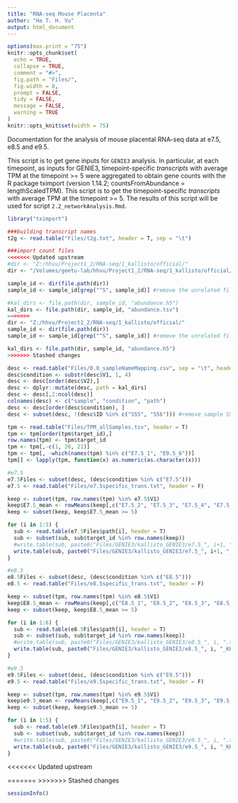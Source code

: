 ```yaml
---
title: "RNA-seq Mouse Placenta"
author: "Ha T. H. Vu"
output: html_document
---
```

  
```r
options(max.print = "75")
knitr::opts_chunk$set(
  echo = TRUE,
  collapse = TRUE,
  comment = "#>",
  fig.path = "Files/",
  fig.width = 8,
  prompt = FALSE,
  tidy = FALSE,
  message = FALSE,
  warning = TRUE
)
knitr::opts_knit$set(width = 75)
```

Documentation for the analysis of mouse placental RNA-seq data at e7.5, e8.5 and e9.5.

This script is to get gene inputs for `GENIE3` analysis. In particular, at each timepoint, as inputs for GENIE3, timepoint-specific *transcripts* with average TPM at the timepoint >= 5 were aggregated to obtain gene counts with the R package tximport (version 1.14.2; countsFromAbundance = lengthScaledTPM). This script is to get the timepoint-specific *transcripts* with average TPM at the timepoint >= 5. The results of this script will be used for script `2.2_networkAnalysis.Rmd`.

```r
library("tximport")

###building transcript names
t2g <- read.table("Files/t2g.txt", header = T, sep = "\t")

###import count files
<<<<<<< Updated upstream
#dir <- "Z:/hhvu/Project1_2/RNA-seq/1_kallisto/official/"
dir <- "/Volumes/geetu-lab/hhvu/Project1_2/RNA-seq/1_kallisto/official/"

sample_id <- dir(file.path(dir))
sample_id <- sample_id[grep("^S", sample_id)] #remove the unrelated file if there is

#kal_dirs <- file.path(dir, sample_id, "abundance.h5")
kal_dirs <- file.path(dir, sample_id, "abundance.tsv")
=======
dir <- "Z:/hhvu/Project1_2/RNA-seq/1_kallisto/official/"
sample_id <- dir(file.path(dir))
sample_id <- sample_id[grep("^S", sample_id)] #remove the unrelated file if there is

kal_dirs <- file.path(dir, sample_id, "abundance.h5")
>>>>>>> Stashed changes

desc <- read.table("Files/0.0_sampleNameMapping.csv", sep = "\t", header = F)
desc$condition <- substr(desc$V1, 1, 4)
desc <- desc[order(desc$V2),]
desc <- dplyr::mutate(desc, path = kal_dirs)
desc <- desc[,2:ncol(desc)]
colnames(desc) <- c("sample", "condition", "path")
desc <- desc[order(desc$condition), ]
desc <- subset(desc, !(desc$ID %in% c("S55", "S56"))) #remove sample S55, S56 outlier

tpm <- read.table("Files/TPM_allSamples.tsv", header = T)
tpm <- tpm[order(tpm$target_id),]
row.names(tpm) <- tpm$target_id
tpm <- tpm[,-c(1, 20, 21)]
tpm <- tpm[, -which(names(tpm) %in% c("E7.5_1", "E9.5_6"))]
tpm[] <- lapply(tpm, function(x) as.numeric(as.character(x)))

#e7.5
e7.5Files <- subset(desc, (desc$condition %in% c("E7.5")))
e7.5 <- read.table("Files/e7.5specific_trans.txt", header = F)

keep <- subset(tpm, row.names(tpm) %in% e7.5$V1)
keep$E7.5_mean <- rowMeans(keep[,c("E7.5_2", "E7.5_3", "E7.5_4", "E7.5_5", "E7.5_6")])
keep <- subset(keep, keep$E7.5_mean >= 5)

for (i in 1:5) {
  sub <- read.table(e7.5Files$path[i], header = T)
  sub <- subset(sub, sub$target_id %in% row.names(keep))
  #write.table(sub, paste0("Files/GENIE3/kallisto_GENIE3/e7.5_", i+1, ".tsv"), row.names = F, quote = F, sep = '\t')
  write.table(sub, paste0("Files/GENIE3/kallisto_GENIE3/e7.5_", i+1, "_KK.tsv"), row.names = F, quote = F, sep = '\t')
}

#e8.5
e8.5Files <- subset(desc, (desc$condition %in% c("E8.5")))
e8.5 <- read.table("Files/e8.5specific_trans.txt", header = F)

keep <- subset(tpm, row.names(tpm) %in% e8.5$V1)
keep$E8.5_mean <- rowMeans(keep[,c("E8.5_1", "E8.5_2", "E8.5_3", "E8.5_4", "E8.5_5", "E8.5_6")])
keep <- subset(keep, keep$E8.5_mean >= 5)

for (i in 1:6) {
  sub <- read.table(e8.5Files$path[i], header = T)
  sub <- subset(sub, sub$target_id %in% row.names(keep))
  #write.table(sub, paste0("Files/GENIE3/kallisto_GENIE3/e8.5_", i, ".tsv"), row.names = F, quote = F, sep = '\t')
  write.table(sub, paste0("Files/GENIE3/kallisto_GENIE3/e8.5_", i, "_KK.tsv"), row.names = F, quote = F, sep = '\t')
}

#e9.5
e9.5Files <- subset(desc, (desc$condition %in% c("E9.5")))
e9.5 <- read.table("Files/e9.5specific_trans.txt", header = F)

keep <- subset(tpm, row.names(tpm) %in% e9.5$V1)
keep$e9.5_mean <- rowMeans(keep[,c("E9.5_1", "E9.5_2", "E9.5_3", "E9.5_4", "E9.5_5")])
keep <- subset(keep, keep$e9.5_mean >= 5)

for (i in 1:5) {
  sub <- read.table(e9.5Files$path[i], header = T)
  sub <- subset(sub, sub$target_id %in% row.names(keep))
  #write.table(sub, paste0("Files/GENIE3/kallisto_GENIE3/e9.5_", i, ".tsv"), row.names = F, quote = F, sep = '\t')
  write.table(sub, paste0("Files/GENIE3/kallisto_GENIE3/e9.5_", i, "_KK.tsv"), row.names = F, quote = F, sep = '\t')
}
```
<<<<<<< Updated upstream

=======
>>>>>>> Stashed changes
```r
sessionInfo()
```